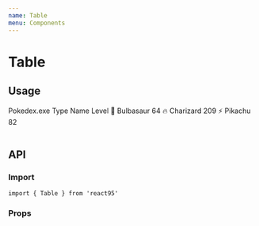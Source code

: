 ```yaml
---
name: Table
menu: Components
---
```



# Table

## Usage

<Playground>
    <Window style={{ width: 320 }}>
    <WindowHeader>Pokedex.exe</WindowHeader>
    <WindowContent>
      <Table>
        <TableHead>
          <TableRow head>
            <TableHeadCell>Type</TableHeadCell>
            <TableHeadCell>Name</TableHeadCell>
            <TableHeadCell disabled>Level</TableHeadCell>
          </TableRow>
        </TableHead>
        <TableBody>
          <TableRow>
            <TableDataCell style={{ textAlign: 'center' }}>
              <span role='img' aria-label='🌿'>
                🌿
              </span>
            </TableDataCell>
            <TableDataCell>Bulbasaur</TableDataCell>
            <TableDataCell>64</TableDataCell>
          </TableRow>
          <TableRow>
            <TableDataCell style={{ textAlign: 'center' }}>
              <span role='img' aria-label='🔥'>
                🔥
              </span>
            </TableDataCell>
            <TableDataCell>Charizard</TableDataCell>
            <TableDataCell>209</TableDataCell>
          </TableRow>
          <TableRow>
            <TableDataCell style={{ textAlign: 'center' }}>
              <span role='img' aria-label='⚡'>
                ⚡
              </span>
            </TableDataCell>
            <TableDataCell>Pikachu</TableDataCell>
            <TableDataCell>82</TableDataCell>
          </TableRow>
        </TableBody>
      </Table>
    </WindowContent>
  </Window>
</Playground>

## API

### Import

```
import { Table } from 'react95'
```

### Props

<Props of={Table} />
